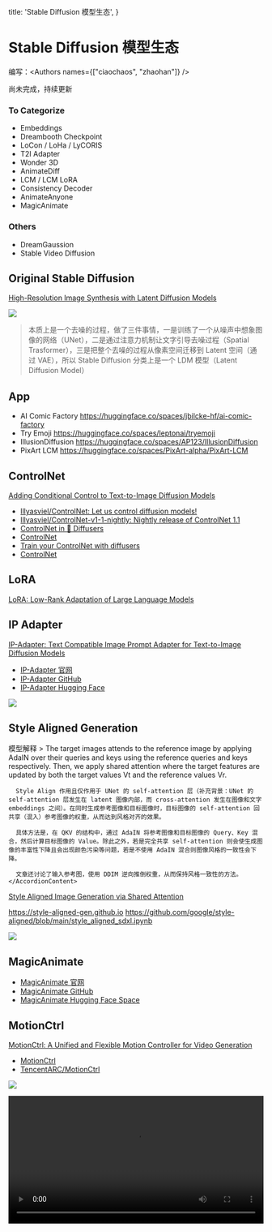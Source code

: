   title: 'Stable Diffusion 模型生态',
}


# Stable Diffusion 模型生态


编写：<Authors names={["ciaochaos", "zhaohan"]} />

<Note>
  尚未完成，持续更新
</Note>




### To Categorize

- Embeddings
- Dreambooth Checkpoint
- LoCon / LoHa / LyCORIS
- T2I Adapter
- Wonder 3D
- AnimateDiff
- LCM / LCM LoRA
- Consistency Decoder
- AnimateAnyone
- MagicAnimate



### Others


- DreamGaussion
- Stable Video Diffusion



## Original Stable Diffusion


[High-Resolution Image Synthesis with Latent Diffusion Models](https://arxiv.org/abs/2112.10752)


![](/assets/sd-ecology/original-sd.jpeg)


> 本质上是一个去噪的过程，做了三件事情，一是训练了一个从噪声中想象图像的网络（UNet），二是通过注意力机制让文字引导去噪过程（Spatial Trasformer），三是把整个去噪的过程从像素空间迁移到 Latent 空间（通过 VAE），所以 Stable Diffusion 分类上是一个 LDM 模型（Latent Diffusion Model）




## App


- AI Comic Factory
https://huggingface.co/spaces/jbilcke-hf/ai-comic-factory
- Try Emoji
https://huggingface.co/spaces/leptonai/tryemoji
- IllusionDiffusion
https://huggingface.co/spaces/AP123/IllusionDiffusion
- PixArt LCM
https://huggingface.co/spaces/PixArt-alpha/PixArt-LCM



## ControlNet

[Adding Conditional Control to Text-to-Image Diffusion Models](http://arxiv.org/abs/2302.05543)

* [lllyasviel/ControlNet: Let us control diffusion models!](https://github.com/lllyasviel/ControlNet)
* [lllyasviel/ControlNet-v1-1-nightly: Nightly release of ControlNet 1.1](https://github.com/lllyasviel/ControlNet-v1-1-nightly)
* [ControlNet in 🧨 Diffusers](https://huggingface.co/blog/controlnet)
* [ControlNet](https://huggingface.co/docs/diffusers/api/pipelines/controlnet)
* [Train your ControlNet with diffusers](https://huggingface.co/blog/train-your-controlnet)
* [ControlNet](https://huggingface.co/docs/diffusers/training/controlnet)



## LoRA

[LoRA: Low-Rank Adaptation of Large Language Models](http://arxiv.org/abs/2106.09685)




## IP Adapter

[IP-Adapter: Text Compatible Image Prompt Adapter for Text-to-Image Diffusion Models](http://arxiv.org/abs/2308.06721)

* [IP-Adapter 官网](https://ip-adapter.github.io/)
* [IP-Adapter GitHub](https://github.com/tencent-ailab/IP-Adapter)
* [IP-Adapter Hugging Face](https://huggingface.co/h94/IP-Adapter)

![](/assets/sd-ecology/ip-adapter.png)


## Style Aligned Generation

<Accordion type="single" collapsible>
  <AccordionItem value="item-1">
    <AccordionTrigger>模型解释</AccordionTrigger>
    <AccordionContent>
      > The target images attends to the reference image by applying AdaIN over their queries and keys using the
      reference queries and keys respectively. Then, we apply shared attention where the target features are updated by both the target values Vt and the reference values Vr.

      Style Align 作用且仅作用于 UNet 的 self-attention 层（补充背景：UNet 的 self-attention 层发生在 latent 图像内部，而 cross-attention 发生在图像和文字 embeddings 之间）。在同时生成参考图像和目标图像时，目标图像的 self-attention 回共享（混入）参考图像的权重，从而达到风格对齐的效果。

      具体方法是，在 QKV 的结构中，通过 AdaIN 将参考图像和目标图像的 Query、Key 混合，然后计算目标图像的 Value。除此之外，若是完全共享 self-attention 则会使生成图像的丰富性下降且会出现颜色污染等问题，若是不使用 AdaIN 混合则图像风格的一致性会下降。

      文章还讨论了输入参考图，使用 DDIM 逆向推倒权重，从而保持风格一致性的方法。
    </AccordionContent>
  </AccordionItem>
</Accordion>


[Style Aligned Image Generation via Shared Attention](http://arxiv.org/abs/2312.02133)

https://style-aligned-gen.github.io
https://github.com/google/style-aligned/blob/main/style_aligned_sdxl.ipynb

![](/assets/sd-ecology/style-aligned.png)


## MagicAnimate

* [MagicAnimate 官网](https://showlab.github.io/magicanimate/)
* [MagicAnimate GitHub](https://github.com/magic-research/magic-animate)
* [MagicAnimate Hugging Face Space](https://huggingface.co/spaces/zcxu-eric/magicanimate)


## MotionCtrl

[MotionCtrl: A Unified and Flexible Motion Controller for Video Generation](http://arxiv.org/abs/2312.03641)

* [MotionCtrl](https://wzhouxiff.github.io/projects/MotionCtrl/)
* [TencentARC/MotionCtrl](https://github.com/TencentARC/MotionCtrl)

![](/assets/sd-ecology/motion-ctrl.png)

<video width="100%" controls>
  <source src="/assets/sd-ecology/motion-ctrl.mp4" type="video/mp4" />
</video>






